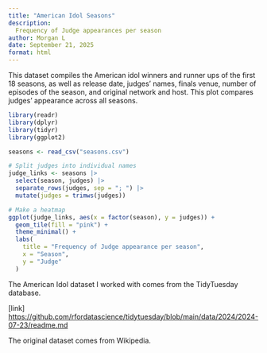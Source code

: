 ```yaml
---
title: "American Idol Seasons"
description:
  Frequency of Judge appearances per season
author: Morgan L
date: September 21, 2025
format: html
---
```


This dataset compiles the American idol winners and runner ups of the first 18 seasons, as well as release date, judges' names, finals venue, number of episodes of the season, and original network and host. This plot compares judges' appearance across all seasons.

```r
library(readr)
library(dplyr)
library(tidyr)
library(ggplot2)

seasons <- read_csv("seasons.csv")

# Split judges into individual names
judge_links <- seasons |>
  select(season, judges) |>
  separate_rows(judges, sep = "; ") |>
  mutate(judges = trimws(judges))

# Make a heatmap
ggplot(judge_links, aes(x = factor(season), y = judges)) +
  geom_tile(fill = "pink") +
  theme_minimal() +
  labs(
    title = "Frequency of Judge appearance per season",
    x = "Season",
    y = "Judge"
  )
```

The American Idol dataset I worked with comes from the TidyTuesday database.

\[link\] <https://github.com/rfordatascience/tidytuesday/blob/main/data/2024/2024-07-23/readme.md>

The original dataset comes from Wikipedia.
